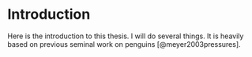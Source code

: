 # Introduction

Here is the introduction to this thesis. I will do several things. It is heavily based on previous seminal work on penguins [@meyer2003pressures].

